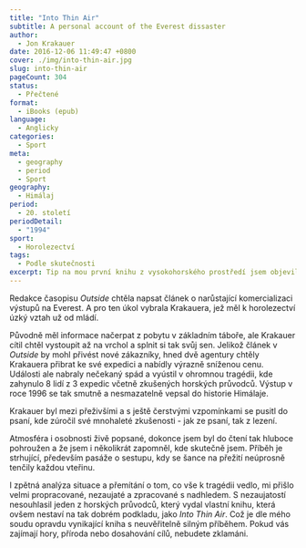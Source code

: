 ```yaml
---
title: "Into Thin Air"
subtitle: A personal account of the Everest dissaster
author:
  - Jon Krakauer
date: 2016-12-06 11:49:47 +0800
cover: ./img/into-thin-air.jpg
slug: into-thin-air
pageCount: 304
status:
  - Přečtené
format:
  - iBooks (epub)
language:
  - Anglicky
categories:
  - Sport
meta:
  - geography
  - period
  - Sport
geography:
  - Himálaj
period:
  - 20. století
periodDetail:
  - "1994"
sport:
  - Horolezectví
tags:
  - Podle skutečnosti
excerpt: Tip na mou první knihu z vysokohorského prostředí jsem objevil docela náhodně v knize Quiet (jež se zaobírá introvezí). Byla to ale trefa - kniha byla tak dobrá, že částečně dostala přednost i před spaním a asi za 2 noci byla přečtená.
---
```


Redakce časopisu <em>Outside</em> chtěla napsat článek o narůstající komercializaci výstupů na Everest. A pro ten úkol vybrala Krakauera, jež měl k horolezectví úzký vztah už od mládí.

Původně měl informace načerpat z pobytu v základním táboře, ale Krakauer cítil chtěl vystoupit až na vrchol a splnit si tak svůj sen. Jelikož článek v <em>Outside</em> by mohl přivést nové zákazníky, hned dvě agentury chtěly Krakauera přibrat ke své expedici a nabídly výrazně sníženou cenu. Události ale nabraly nečekaný spád a vyústil v ohromnou tragédii, kde zahynulo 8 lidí z 3 expedic včetně zkušených horských průvodců. Výstup v roce 1996 se tak smutně a nesmazatelně vepsal do historie Himálaje.

Krakauer byl mezi přeživšími a s ještě čerstvými vzpomínkami se pusitl do psaní, kde zúročil své mnohaleté zkušenosti - jak ze psaní, tak z lezení.

Atmosféra i osobnosti živě popsané, dokonce jsem byl do čtení tak hluboce pohroužen a že jsem i několikrát zapomněl, kde skutečně jsem. Příběh je strhující, především pasáže o sestupu, kdy se šance na přežití neúprosně tenčily každou vteřinu.

I zpětná analýza situace a přemítání o tom, co vše k tragédii vedlo, mi přišlo velmi propracované, nezaujaté a zpracované s nadhledem. S nezaujatostí nesouhlasil jeden z horských průvodců, který vydal vlastní knihu, která ovšem nestaví na tak dobrém podkladu, jako <em>Into Thin Air</em>. Což je dle mého soudu opravdu vynikající kniha s neuvěřitelně silným příběhem. Pokud vás zajímají hory, příroda nebo dosahování cílů, nebudete zklamáni.
